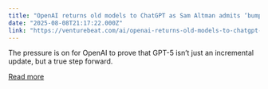 ```yaml
---
title: "OpenAI returns old models to ChatGPT as Sam Altman admits ‘bumpy’ GPT-5 rollout"
date: "2025-08-08T21:17:22.000Z"
link: "https://venturebeat.com/ai/openai-returns-old-models-to-chatgpt-as-sam-altman-admits-bumpy-gpt-5-rollout/"
---
```


The pressure is on for OpenAI to prove that GPT-5 isn’t just an incremental update, but a true step forward.

[Read more](https://venturebeat.com/ai/openai-returns-old-models-to-chatgpt-as-sam-altman-admits-bumpy-gpt-5-rollout/)
